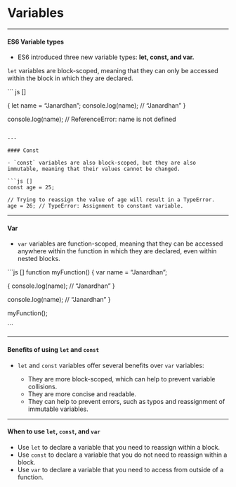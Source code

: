 
# Variables

--- 

#### ES6 Variable types

- ES6 introduced three new variable types: __let, const, and var.__

`let` variables are block-scoped, meaning that they can only be accessed within the block in which they are declared.

``` js []

{
  let name = "Janardhan";
  console.log(name); // "Janardhan"
}

console.log(name); // ReferenceError: name is not defined

```

---

#### Const

- `const` variables are also block-scoped, but they are also immutable, meaning that their values cannot be changed.

```js []
const age = 25;

// Trying to reassign the value of age will result in a TypeError.
age = 26; // TypeError: Assignment to constant variable.
```

---

#### Var

- `var` variables are function-scoped, meaning that they can be accessed anywhere within the function in which they are declared, even within nested blocks.

```js []
function myFunction() {
  var name = "Janardhan";

  {
    console.log(name); // "Janardhan"
  }

  console.log(name); // "Janardhan"
}

myFunction();

```

---


#### Benefits of using `let` and `const`

- `let` and `const` variables offer several benefits over `var` variables:

  - They are more block-scoped, which can help to prevent variable collisions.
  - They are more concise and readable.
  - They can help to prevent errors, such as typos and reassignment of immutable variables.

---


#### When to use `let`, `const`, and `var`

  - Use `let` to declare a variable that you need to reassign within a block.
  - Use `const` to declare a variable that you do not need to reassign within a block.
  - Use `var` to declare a variable that you need to access from outside of a function.

